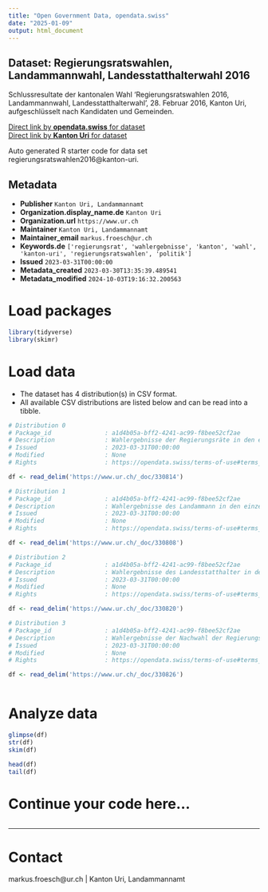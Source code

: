```yaml
---
title: "Open Government Data, opendata.swiss"
date: "2025-01-09"
output: html_document
---
```


## Dataset: Regierungsratswahlen, Landammannwahl, Landesstatthalterwahl 2016

Schlussresultate der kantonalen Wahl 'Regierungsratswahlen 2016, Landammannwahl, Landesstatthalterwahl', 28. Februar 2016, Kanton Uri, aufgeschlüsselt nach Kandidaten und Gemeinden.

[Direct link by **opendata.swiss** for dataset](https://opendata.swiss/de/dataset/regierungsratswahlen-landammannwahl-landesstatthalterwahl-2016)<br>
[Direct link by **Kanton Uri** for dataset](https://www.ur.ch/abstimmungen/termine/5080)

Auto generated R starter code for data set regierungsratswahlen2016@kanton-uri.

## Metadata

- **Publisher** `Kanton Uri, Landammannamt`
- **Organization.display_name.de** `Kanton Uri`
- **Organization.url** `https://www.ur.ch`
- **Maintainer** `Kanton Uri, Landammannamt`
- **Maintainer_email** `markus.froesch@ur.ch`
- **Keywords.de** `['regierungsrat', 'wahlergebnisse', 'kanton', 'wahl', 'kanton-uri', 'regierungsratswahlen', 'politik']`
- **Issued** `2023-03-31T00:00:00`
- **Metadata_created** `2023-03-30T13:35:39.489541`
- **Metadata_modified** `2024-10-03T19:16:32.200563`


# Load packages

```r

library(tidyverse)
library(skimr)

```

# Load data

-   The dataset has 4 distribution(s) in CSV format.
-   All available CSV distributions are listed below and can be read into a tibble.

```r

# Distribution 0
# Package_id               : a1d4b05a-bff2-4241-ac99-f8bee52cf2ae
# Description              : Wahlergebnisse der Regierungsräte in den einzelnen Urner Gemeinden
# Issued                   : 2023-03-31T00:00:00
# Modified                 : None
# Rights                   : https://opendata.swiss/terms-of-use#terms_open

df <- read_delim('https://www.ur.ch/_doc/330814')

# Distribution 1
# Package_id               : a1d4b05a-bff2-4241-ac99-f8bee52cf2ae
# Description              : Wahlergebnisse des Landammann in den einzelnen Urner Gemeinden
# Issued                   : 2023-03-31T00:00:00
# Modified                 : None
# Rights                   : https://opendata.swiss/terms-of-use#terms_open

df <- read_delim('https://www.ur.ch/_doc/330808')

# Distribution 2
# Package_id               : a1d4b05a-bff2-4241-ac99-f8bee52cf2ae
# Description              : Wahlergebnisse des Landesstatthalter in den einzelnen Urner Gemeinden
# Issued                   : 2023-03-31T00:00:00
# Modified                 : None
# Rights                   : https://opendata.swiss/terms-of-use#terms_open

df <- read_delim('https://www.ur.ch/_doc/330820')

# Distribution 3
# Package_id               : a1d4b05a-bff2-4241-ac99-f8bee52cf2ae
# Description              : Wahlergebnisse der Nachwahl der Regierungsräte in den einzelnen Urner Gemeinden
# Issued                   : 2023-03-31T00:00:00
# Modified                 : None
# Rights                   : https://opendata.swiss/terms-of-use#terms_open

df <- read_delim('https://www.ur.ch/_doc/330826')



```

# Analyze data

```r

glimpse(df)
str(df)
skim(df)

head(df)
tail(df)

```

# Continue your code here...

```r

```

------------------------------------------------------------------------

# Contact

markus.froesch@ur.ch | Kanton Uri, Landammannamt
